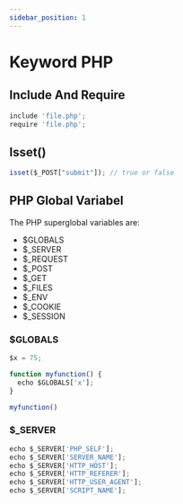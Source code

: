 ```yaml
---
sidebar_position: 1
---
```


# Keyword PHP

## Include And Require

```js
include 'file.php';
require 'file.php';
```

## Isset()

```js
isset($_POST["submit"]); // true or false
```

## PHP Global Variabel

The PHP superglobal variables are:

- $GLOBALS
- $\_SERVER
- $\_REQUEST
- $\_POST
- $\_GET
- $\_FILES
- $\_ENV
- $\_COOKIE
- $\_SESSION

### $GLOBALS

```js
$x = 75;

function myfunction() {
  echo $GLOBALS['x'];
}

myfunction()
```

### $\_SERVER

```js
echo $_SERVER['PHP_SELF'];
echo $_SERVER['SERVER_NAME'];
echo $_SERVER['HTTP_HOST'];
echo $_SERVER['HTTP_REFERER'];
echo $_SERVER['HTTP_USER_AGENT'];
echo $_SERVER['SCRIPT_NAME'];
```
